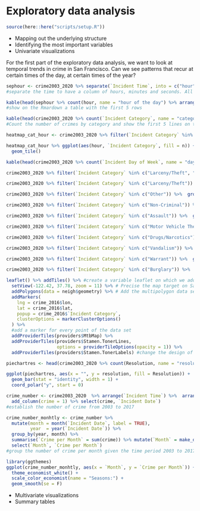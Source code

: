 # Exploratory data analysis

```r
source(here::here("scripts/setup.R"))
```

* Mapping out the underlying structure
* Identifying the most important variables
* Univariate visualizations

For the first part of the exploratory data analysis, we want to look at temporal trends in crime in San Francisco. Can we see patterns that recur at certain times of the day, at certain times of the year?

```r
sephour <- crime2003_2020 %>% separate(`Incident Time`, into = c("hour","min", "sec"), sep = "[:]+")
#separate the time to have a column of hours, minutes and seconds. All this to have intervals by hours of the crimes.

kable(head(sephour %>% count(hour, name = "hour of the day") %>% arrange(desc(`hour of the day`))), "simple")
#show on the Rmardown a table with the first 5 rows
```

```r
kable(head(crime2003_2020 %>% count(`Incident Category`, name = "category") %>% arrange(desc(category))), "simple")
#Count the number of crimes by category and show the first 5 lines on the markdown
```

```r
heatmap_cat_hour <- crime2003_2020 %>% filter(`Incident Category` %in% c("Larceny/Theft", "Other", "Non-Criminal", " Assault", "Motor Vehicle Theft", "Drugs/Narcotics", "Vandalism", "Warrant", "Burglary")) %>% separate(`Incident Time`, into = c("hour","min", "sec"), sep = "[:]+") %>% select(hour,`Incident Category`) %>% group_by(hour, `Incident Category`) %>% count(`Incident Category`)

heatmap_cat_hour %>% ggplot(aes(hour, `Incident Category`, fill = n)) + 
  geom_tile()
```

```r
kable(head(crime2003_2020 %>% count(`Incident Day of Week`, name = "day") %>% arrange(desc(day))), "simple")
```

```r
crime2003_2020 %>% filter(`Incident Category` %in% c("Larceny/Theft", "Other", "Non-Criminal", " Assault", "Motor Vehicle Theft", "Drugs/Narcotics", "Vandalism", "Warrant", "Burglary")) %>%  group_by(`Incident Day of Week`,`Incident Category`,) %>% count(`Incident Category`) %>% ggplot(aes(`Incident Day of Week`, `Incident Category`, fill = n)) + geom_tile()
```

```r
crime2003_2020 %>% filter(`Incident Category` %in% c("Larceny/Theft")) %>%  group_by(`Incident Day of Week`,`Incident Category`,) %>% count(`Incident Category`) %>% ggplot(aes(`Incident Day of Week`, `Incident Category`, fill = n)) + geom_tile()

crime2003_2020 %>% filter(`Incident Category` %in% c("Other")) %>%  group_by(`Incident Day of Week`,`Incident Category`,) %>% count(`Incident Category`) %>% ggplot(aes(`Incident Day of Week`, `Incident Category`, fill = n)) + geom_tile()

crime2003_2020 %>% filter(`Incident Category` %in% c("Non-Criminal")) %>%  group_by(`Incident Day of Week`,`Incident Category`,) %>% count(`Incident Category`) %>% ggplot(aes(`Incident Day of Week`, `Incident Category`, fill = n)) + geom_tile()

crime2003_2020 %>% filter(`Incident Category` %in% c("Assault")) %>%  group_by(`Incident Day of Week`,`Incident Category`,) %>% count(`Incident Category`) %>% ggplot(aes(`Incident Day of Week`, `Incident Category`, fill = n)) + geom_tile()

crime2003_2020 %>% filter(`Incident Category` %in% c("Motor Vehicle Theft")) %>%  group_by(`Incident Day of Week`,`Incident Category`,) %>% count(`Incident Category`) %>% ggplot(aes(`Incident Day of Week`, `Incident Category`, fill = n)) + geom_tile()

crime2003_2020 %>% filter(`Incident Category` %in% c("Drugs/Narcotics")) %>%  group_by(`Incident Day of Week`,`Incident Category`,) %>% count(`Incident Category`) %>% ggplot(aes(`Incident Day of Week`, `Incident Category`, fill = n)) + geom_tile()

crime2003_2020 %>% filter(`Incident Category` %in% c("Vandalism")) %>%  group_by(`Incident Day of Week`,`Incident Category`,) %>% count(`Incident Category`) %>% ggplot(aes(`Incident Day of Week`, `Incident Category`, fill = n)) + geom_tile()

crime2003_2020 %>% filter(`Incident Category` %in% c("Warrant")) %>%  group_by(`Incident Day of Week`,`Incident Category`,) %>% count(`Incident Category`) %>% ggplot(aes(`Incident Day of Week`, `Incident Category`, fill = n)) + geom_tile()

crime2003_2020 %>% filter(`Incident Category` %in% c("Burglary")) %>%  group_by(`Incident Day of Week`,`Incident Category`,) %>% count(`Incident Category`) %>% ggplot(aes(`Incident Day of Week`, `Incident Category`, fill = n)) + geom_tile()

```

```r
leaflet() %>% addTiles() %>% #create a variable leaflet on which we add the map Tiles
  setView(-122.42, 37.78, zoom = 11) %>% # Precise the map target on San Francisco
  addPolygons(data = neigh$geometry) %>% # Add the multipolygon data set in order to show the neighborhood segmentation
  addMarkers(
    lng = crime_2016$lon,
    lat = crime_2016$lat,
    popup = crime_2016$`Incident Category`,
    clusterOptions = markerClusterOptions()
  ) %>%
  #add a marker for every point of the data set
  addProviderTiles(providers$MtbMap) %>%
  addProviderTiles(providers$Stamen.TonerLines,
                   options = providerTileOptions(opacity = 1)) %>%
  addProviderTiles(providers$Stamen.TonerLabels) #change the design of the map
```

```r
piechartres <- head(crime2003_2020 %>% count(Resolution, name = "resolution") %>% arrange(desc(resolution)))

ggplot(piechartres, aes(x = "", y = resolution, fill = Resolution)) +
  geom_bar(stat = "identity", width = 1) +
  coord_polar("y", start = 0)

```

```r
crime_number <- crime2003_2020  %>% arrange(`Incident Time`) %>%  arrange(`Incident Date`) %>%
  add_column(crime = 1) %>% select(crime, `Incident Date`)
#establish the number of crime from 2003 to 2017

crime_number_monhtly <- crime_number %>%
  mutate(month = month(`Incident Date`, label = TRUE),
         year  = year(`Incident Date`)) %>%
  group_by(year, month) %>%
  summarise(`Crime per Month` = sum(crime)) %>% mutate(`Month` = make_date(year, month)) %>%
  select(`Month`, `Crime per Month`)
#group the number of crime per month given the time period 2003 to 2017

library(ggthemes)
ggplot(crime_number_monhtly, aes(x = `Month`, y = `Crime per Month`)) +
  theme_economist_white() +
  scale_color_economist(name = "Seasons:") +
  geom_smooth(se = F)
```

* Multivariate visualizations
* Summary tables